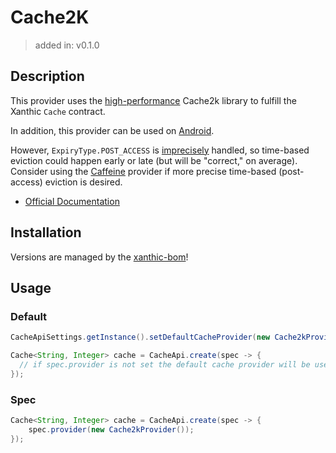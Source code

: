 
# Cache2K

> added in: v0.1.0

## Description

This provider uses the [high-performance](https://cache2k.org/benchmarks.html) Cache2k library to fulfill the Xanthic `Cache` contract.

In addition, this provider can be used on [Android](https://cache2k.org/docs/latest/user-guide.html#android).

However, `ExpiryType.POST_ACCESS` is [imprecisely](https://cache2k.org/docs/latest/apidocs/cache2k-api/org/cache2k/Cache2kBuilder.html#idleScanTime(java.time.Duration)) handled,
so time-based eviction could happen early or late (but will be "correct," on average).
Consider using the [Caffeine](/provider/caffeine) provider if more precise time-based (post-access) eviction is desired.

- [Official Documentation](https://cache2k.org)

## Installation

<JavaDependency group="io.github.xanthic.cache" name="cache-provider-cache2k" scope="implementation" />

<Alert severity="info" variant="outlined">Versions are managed by the <a href="/getting-started/installation">xanthic-bom</a>!</Alert>

## Usage

### Default

```java
CacheApiSettings.getInstance().setDefaultCacheProvider(new Cache2kProvider());

Cache<String, Integer> cache = CacheApi.create(spec -> {
  // if spec.provider is not set the default cache provider will be used
});
```

### Spec

```java
Cache<String, Integer> cache = CacheApi.create(spec -> {
    spec.provider(new Cache2kProvider());
});
```

